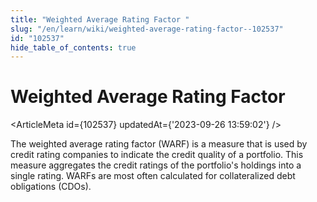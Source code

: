 ```yaml
---
title: "Weighted Average Rating Factor "
slug: "/en/learn/wiki/weighted-average-rating-factor--102537"
id: "102537"
hide_table_of_contents: true
---
```



# Weighted Average Rating Factor 

<ArticleMeta id={102537} updatedAt={'2023-09-26 13:59:02'} />
<div className='border-solid border-b border-t-0 my-4 border-[var(--ifm-color-gray-300)]' />

The weighted average rating factor (WARF) is a measure that is used by credit rating companies to indicate the credit quality of a portfolio. This measure aggregates the credit ratings of the portfolio's holdings into a single rating. WARFs are most often calculated for collateralized debt obligations (CDOs).
